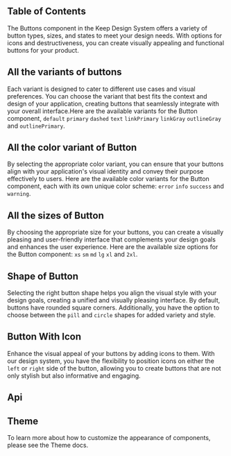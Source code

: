 


## Table of Contents

The Buttons component in the Keep Design System offers a variety of button types, sizes, and states to meet your design needs. With options for icons and destructiveness, you can create visually appealing and functional buttons for your product.

## All the variants of buttons

Each variant is designed to cater to different use cases and visual preferences. You can choose the variant that best fits the context and design of your application, creating buttons that seamlessly integrate with your overall interface.Here are the available variants for the Button component, `default` `primary` `dashed` `text` `linkPrimary` `linkGray` `outlineGray` and `outlinePrimary`.

<CodePreview code={DefaultButtonCode}>
  <DefaultButton />
</CodePreview>

## All the color variant of Button

By selecting the appropriate color variant, you can ensure that your buttons align with your application's visual identity and convey their purpose effectively to users.
Here are the available color variants for the Button component, each with its own unique color scheme: `error` `info` `success` and `warning`.

<CodePreview code={ColorsOfButtonCode}>
  <ColorsOfButton />
</CodePreview>

## All the sizes of Button

By choosing the appropriate size for your buttons, you can create a visually pleasing and user-friendly interface that complements your design goals and enhances the user experience. Here are the available size options for the Button component: `xs` `sm` `md` `lg` `xl` and `2xl`.

<CodePreview code={SizesOfButtonCode}>
  <SizesOfButton />
</CodePreview>

## Shape of Button

Selecting the right button shape helps you align the visual style with your design goals, creating a unified and visually pleasing interface. By default, buttons have rounded square corners. Additionally, you have the option to choose between the `pill` and `circle` shapes for added variety and style.

<CodePreview code={ShapeOfButtonCode}>
  <ShapeOfButton />
</CodePreview>

## Button With Icon

Enhance the visual appeal of your buttons by adding icons to them. With our design system, you have the flexibility to position icons on either the `left` or `right` side of the button, allowing you to create buttons that are not only stylish but also informative and engaging.

<CodePreview code={ButtonWithIconCode}>
  <ButtonWithIcon />
</CodePreview>

## Api

<ComponentApi data={buttonApiData} />

## Theme

To learn more about how to customize the appearance of components, please see the Theme docs.

<CssThemePreview code={useTheme().theme.button} />
